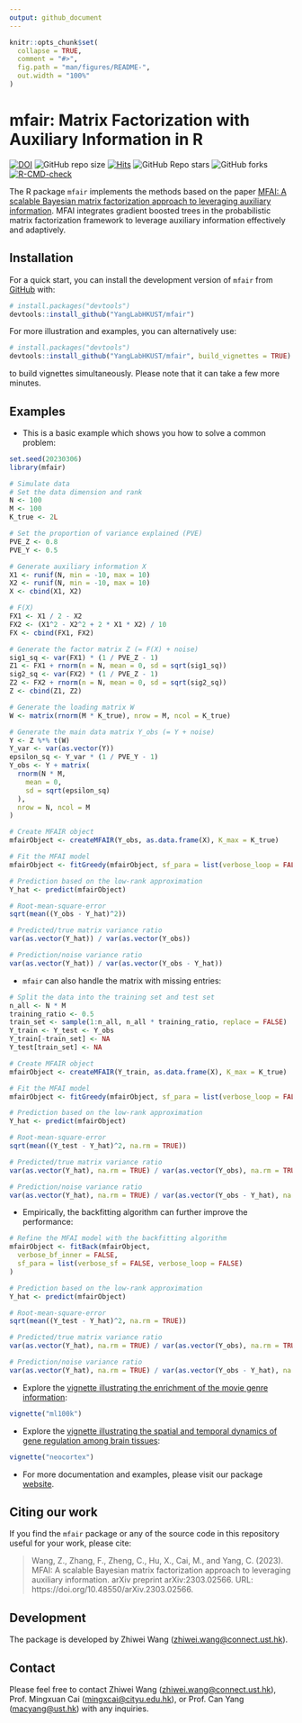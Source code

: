 ```yaml
---
output: github_document
---
```


<!-- README.md is generated from README.Rmd. Please edit that file -->

```r
knitr::opts_chunk$set(
  collapse = TRUE,
  comment = "#>",
  fig.path = "man/figures/README-",
  out.width = "100%"
)
```

# mfair: Matrix Factorization with Auxiliary Information in R

<!-- badges: start -->
[![DOI](https://zenodo.org/badge/609644044.svg)](https://zenodo.org/badge/latestdoi/609644044)
![GitHub repo size](https://img.shields.io/github/repo-size/YangLabHKUST/mfair)
[![Hits](https://hits.seeyoufarm.com/api/count/incr/badge.svg?url=https%3A%2F%2Fgithub.com%2FYangLabHKUST%2Fmfair&count_bg=%2379C83D&title_bg=%23555555&icon=&icon_color=%23E7E7E7&title=hits&edge_flat=false)](https://hits.seeyoufarm.com)
![GitHub Repo stars](https://img.shields.io/github/stars/YangLabHKUST/mfair)
![GitHub forks](https://img.shields.io/github/forks/YangLabHKUST/mfair)
[![R-CMD-check](https://github.com/YangLabHKUST/mfair/actions/workflows/R-CMD-check.yaml/badge.svg)](https://github.com/YangLabHKUST/mfair/actions/workflows/R-CMD-check.yaml)
<!-- [![Codecov test coverage](https://codecov.io/gh/YangLabHKUST/mfair/branch/main/graph/badge.svg)](https://app.codecov.io/gh/YangLabHKUST/mfair?branch=main) -->

<!-- badges: end -->

The R package `mfair` implements the methods based on the paper [MFAI: A scalable Bayesian matrix factorization approach to leveraging auxiliary information](https://doi.org/10.48550/arXiv.2303.02566).
MFAI integrates gradient boosted trees in the probabilistic matrix factorization framework to leverage auxiliary information effectively and adaptively.

## Installation

For a quick start, you can install the development version of `mfair` from [GitHub](https://github.com/) with:

``` r
# install.packages("devtools")
devtools::install_github("YangLabHKUST/mfair")
```

For more illustration and examples, you can alternatively use:

``` r
# install.packages("devtools")
devtools::install_github("YangLabHKUST/mfair", build_vignettes = TRUE)
```

to build vignettes simultaneously.
Please note that it can take a few more minutes.

## Examples

* This is a basic example which shows you how to solve a common problem:

```r
set.seed(20230306)
library(mfair)

# Simulate data
# Set the data dimension and rank
N <- 100
M <- 100
K_true <- 2L

# Set the proportion of variance explained (PVE)
PVE_Z <- 0.8
PVE_Y <- 0.5

# Generate auxiliary information X
X1 <- runif(N, min = -10, max = 10)
X2 <- runif(N, min = -10, max = 10)
X <- cbind(X1, X2)

# F(X)
FX1 <- X1 / 2 - X2
FX2 <- (X1^2 - X2^2 + 2 * X1 * X2) / 10
FX <- cbind(FX1, FX2)

# Generate the factor matrix Z (= F(X) + noise)
sig1_sq <- var(FX1) * (1 / PVE_Z - 1)
Z1 <- FX1 + rnorm(n = N, mean = 0, sd = sqrt(sig1_sq))
sig2_sq <- var(FX2) * (1 / PVE_Z - 1)
Z2 <- FX2 + rnorm(n = N, mean = 0, sd = sqrt(sig2_sq))
Z <- cbind(Z1, Z2)

# Generate the loading matrix W
W <- matrix(rnorm(M * K_true), nrow = M, ncol = K_true)

# Generate the main data matrix Y_obs (= Y + noise)
Y <- Z %*% t(W)
Y_var <- var(as.vector(Y))
epsilon_sq <- Y_var * (1 / PVE_Y - 1)
Y_obs <- Y + matrix(
  rnorm(N * M,
    mean = 0,
    sd = sqrt(epsilon_sq)
  ),
  nrow = N, ncol = M
)

# Create MFAIR object
mfairObject <- createMFAIR(Y_obs, as.data.frame(X), K_max = K_true)

# Fit the MFAI model
mfairObject <- fitGreedy(mfairObject, sf_para = list(verbose_loop = FALSE))

# Prediction based on the low-rank approximation
Y_hat <- predict(mfairObject)

# Root-mean-square-error
sqrt(mean((Y_obs - Y_hat)^2))

# Predicted/true matrix variance ratio
var(as.vector(Y_hat)) / var(as.vector(Y_obs))

# Prediction/noise variance ratio
var(as.vector(Y_hat)) / var(as.vector(Y_obs - Y_hat))
```

* `mfair` can also handle the matrix with missing entries:

```r
# Split the data into the training set and test set
n_all <- N * M
training_ratio <- 0.5
train_set <- sample(1:n_all, n_all * training_ratio, replace = FALSE)
Y_train <- Y_test <- Y_obs
Y_train[-train_set] <- NA
Y_test[train_set] <- NA

# Create MFAIR object
mfairObject <- createMFAIR(Y_train, as.data.frame(X), K_max = K_true)

# Fit the MFAI model
mfairObject <- fitGreedy(mfairObject, sf_para = list(verbose_loop = FALSE))

# Prediction based on the low-rank approximation
Y_hat <- predict(mfairObject)

# Root-mean-square-error
sqrt(mean((Y_test - Y_hat)^2, na.rm = TRUE))

# Predicted/true matrix variance ratio
var(as.vector(Y_hat), na.rm = TRUE) / var(as.vector(Y_obs), na.rm = TRUE)

# Prediction/noise variance ratio
var(as.vector(Y_hat), na.rm = TRUE) / var(as.vector(Y_obs - Y_hat), na.rm = TRUE)
```

* Empirically, the backfitting algorithm can further improve the performance:

```r
# Refine the MFAI model with the backfitting algorithm
mfairObject <- fitBack(mfairObject,
  verbose_bf_inner = FALSE,
  sf_para = list(verbose_sf = FALSE, verbose_loop = FALSE)
)

# Prediction based on the low-rank approximation
Y_hat <- predict(mfairObject)

# Root-mean-square-error
sqrt(mean((Y_test - Y_hat)^2, na.rm = TRUE))

# Predicted/true matrix variance ratio
var(as.vector(Y_hat), na.rm = TRUE) / var(as.vector(Y_obs), na.rm = TRUE)

# Prediction/noise variance ratio
var(as.vector(Y_hat), na.rm = TRUE) / var(as.vector(Y_obs - Y_hat), na.rm = TRUE)
```

* Explore the [vignette illustrating the enrichment of the movie genre information](https://yanglabhkust.github.io/mfair/articles/ml100k.html):

``` r
vignette("ml100k")
```

* Explore the [vignette illustrating the spatial and temporal dynamics of gene regulation among brain tissues](https://yanglabhkust.github.io/mfair/articles/neocortex.html):

``` r
vignette("neocortex")
```

* For more documentation and examples, please visit our package [website](https://yanglabhkust.github.io/mfair/).


## Citing our work

If you find the `mfair` package or any of the source code in this repository useful for your work, please cite:

> Wang, Z., Zhang, F., Zheng, C., Hu, X., Cai, M., and Yang, C. (2023). MFAI: A scalable Bayesian matrix factorization approach to leveraging auxiliary information. arXiv preprint arXiv:2303.02566. URL: https://doi.org/10.48550/arXiv.2303.02566.

## Development

The package is developed by Zhiwei Wang (<zhiwei.wang@connect.ust.hk>).

## Contact

Please feel free to contact Zhiwei Wang (<zhiwei.wang@connect.ust.hk>), Prof. Mingxuan Cai (<mingxcai@cityu.edu.hk>), or Prof. Can Yang (<macyang@ust.hk>) with any inquiries.
